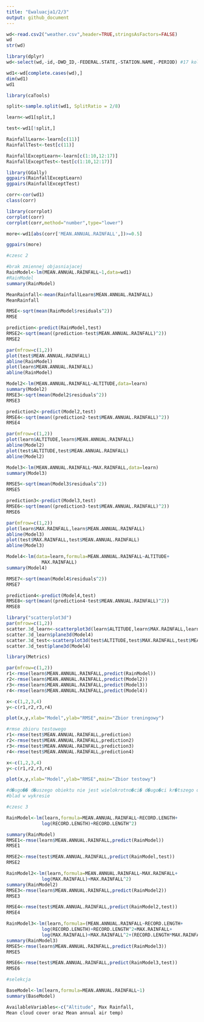 ---
title: "Ewaluacja1/2/3"
output: github_document
---

```{r}
wd<-read.csv2("weather.csv",header=TRUE,stringsAsFactors=FALSE)
wd
str(wd)

library(dplyr)
wd<-select(wd,-id,-DWD_ID,-FEDERAL.STATE,-STATION.NAME,-PERIOD) #17 kolumn zamiast 22

wd1<-wd[complete.cases(wd),]
dim(wd1)
wd1

library(caTools)

split<-sample.split(wd1, SplitRatio = 2/8)

learn<-wd1[split,]

test<-wd1[!split,]

RainfallLearn<-learn[c(11)]
RainfallTest<-test[c(11)]

RainfallExceptLearn<-learn[c(1:10,12:17)]
RainfallExceptTest<-test[c(1:10,12:17)]
```
```{r}

library(GGally)
ggpairs(RainfallExceptLearn)
ggpairs(RainfallExceptTest)

corr<-cor(wd1)
class(corr)

library(corrplot)
corrplot(corr)
corrplot(corr,method="number",type="lower")

more<-wd1[abs(corr['MEAN.ANNUAL.RAINFALL',])>=0.5]

ggpairs(more)

```


```{r}
#czesc 2

#brak zmiennej objasniajacej
RainModel<-lm(MEAN.ANNUAL.RAINFALL~1,data=wd1)
#RainModel
summary(RainModel)

MeanRainfall<-mean(RainfallLearn$MEAN.ANNUAL.RAINFALL)
MeanRainfall

RMSE<-sqrt(mean(RainModel$residuals^2))
RMSE

```
```{r}
prediction<-predict(RainModel,test)
RMSE2<-sqrt(mean((prediction-test$MEAN.ANNUAL.RAINFALL)^2))
RMSE2

par(mfrow=c(1,2))
plot(test$MEAN.ANNUAL.RAINFALL)
abline(RainModel)
plot(learn$MEAN.ANNUAL.RAINFALL)
abline(RainModel)

Model2<-lm(MEAN.ANNUAL.RAINFALL~ALTITUDE,data=learn)
summary(Model2)
RMSE3<-sqrt(mean(Model2$residuals^2))
RMSE3

prediction2<-predict(Model2,test)
RMSE4<-sqrt(mean((prediction2-test$MEAN.ANNUAL.RAINFALL)^2))
RMSE4

par(mfrow=c(1,2))
plot(learn$ALTITUDE,learn$MEAN.ANNUAL.RAINFALL)
abline(Model2)
plot(test$ALTITUDE,test$MEAN.ANNUAL.RAINFALL)
abline(Model2)

```
```{r}
Model3<-lm(MEAN.ANNUAL.RAINFALL~MAX.RAINFALL,data=learn)
summary(Model3)

RMSE5<-sqrt(mean(Model3$residuals^2))
RMSE5

prediction3<-predict(Model3,test)
RMSE6<-sqrt(mean((prediction3-test$MEAN.ANNUAL.RAINFALL)^2))
RMSE6

par(mfrow=c(1,2))
plot(learn$MAX.RAINFALL,learn$MEAN.ANNUAL.RAINFALL)
abline(Model3)
plot(test$MAX.RAINFALL,test$MEAN.ANNUAL.RAINFALL)
abline(Model3)

Model4<-lm(data=learn,formula=MEAN.ANNUAL.RAINFALL~ALTITUDE+
             MAX.RAINFALL)
summary(Model4)

RMSE7<-sqrt(mean(Model4$residuals^2))
RMSE7
```
```{r}
prediction4<-predict(Model4,test)
RMSE8<-sqrt(mean((prediction4-test$MEAN.ANNUAL.RAINFALL)^2))
RMSE8

library("scatterplot3d")
par(mfrow=c(1,2))
scatter.3d_learn<-scatterplot3d(learn$ALTITUDE,learn$MAX.RAINFALL,learn$MEAN.ANNUAL.RAINFALL)
scatter.3d_learn$plane3d(Model4)
scatter.3d_test<-scatterplot3d(test$ALTITUDE,test$MAX.RAINFALL,test$MEAN.ANNUAL.RAINFALL)
scatter.3d_test$plane3d(Model4)
```
```{r}
library(Metrics)

par(mfrow=c(1,2))
r1<-rmse(learn$MEAN.ANNUAL.RAINFALL,predict(RainModel))
r2<-rmse(learn$MEAN.ANNUAL.RAINFALL,predict(Model2))
r3<-rmse(learn$MEAN.ANNUAL.RAINFALL,predict(Model3))
r4<-rmse(learn$MEAN.ANNUAL.RAINFALL,predict(Model4))

x<-c(1,2,3,4)
y<-c(r1,r2,r3,r4)

plot(x,y,xlab="Model",ylab="RMSE",main="Zbior treningowy")

#rmse zbioru testowego
r1<-rmse(test$MEAN.ANNUAL.RAINFALL,prediction)
r2<-rmse(test$MEAN.ANNUAL.RAINFALL,prediction2)
r3<-rmse(test$MEAN.ANNUAL.RAINFALL,prediction3)
r4<-rmse(test$MEAN.ANNUAL.RAINFALL,prediction4)

x<-c(1,2,3,4)
y<-c(r1,r2,r3,r4)

plot(x,y,xlab="Model",ylab="RMSE",main="Zbior testowy")

#d�ugo�� d�uszego obiektu nie jest wielokrotno�ci� d�ugo�ci kr�tszego obiektu     
#blad w wykresie
```

```{r}
#czesc 3

RainModel<-lm(learn,formula=MEAN.ANNUAL.RAINFALL~RECORD.LENGTH+
             log(RECORD.LENGTH)+RECORD.LENGTH^2)

summary(RainModel)
RMSE1<-rmse(learn$MEAN.ANNUAL.RAINFALL,predict(RainModel))
RMSE1

RMSE2<-rmse(test$MEAN.ANNUAL.RAINFALL,predict(RainModel,test))
RMSE2

RainModel2<-lm(learn,formula=MEAN.ANNUAL.RAINFALL~MAX.RAINFALL+
             log(MAX.RAINFALL)+MAX.RAINFALL^2)
summary(RainModel2)
RMSE3<-rmse(learn$MEAN.ANNUAL.RAINFALL,predict(RainModel2))
RMSE3

RMSE4<-rmse(test$MEAN.ANNUAL.RAINFALL,predict(RainModel2,test))
RMSE4

RainModel3<-lm(learn,formula=(MEAN.ANNUAL.RAINFALL~RECORD.LENGTH+
             log(RECORD.LENGTH)+RECORD.LENGTH^2+MAX.RAINFALL+
             log(MAX.RAINFALL)+MAX.RAINFALL^2+(RECORD.LENGTH*MAX.RAINFALL)))
summary(RainModel3)
RMSE5<-rmse(learn$MEAN.ANNUAL.RAINFALL,predict(RainModel3))
RMSE5

RMSE6<-rmse(test$MEAN.ANNUAL.RAINFALL,predict(RainModel3,test))
RMSE6

```
```{r}
#selekcja

BaseModel<-lm(learn,formula=MEAN.ANNUAL.RAINFALL~1)
summary(BaseModel)

AvailableVariables<-c("Altitude", Max Rainfall,
Mean cloud cover oraz Mean annual air temp)

```

